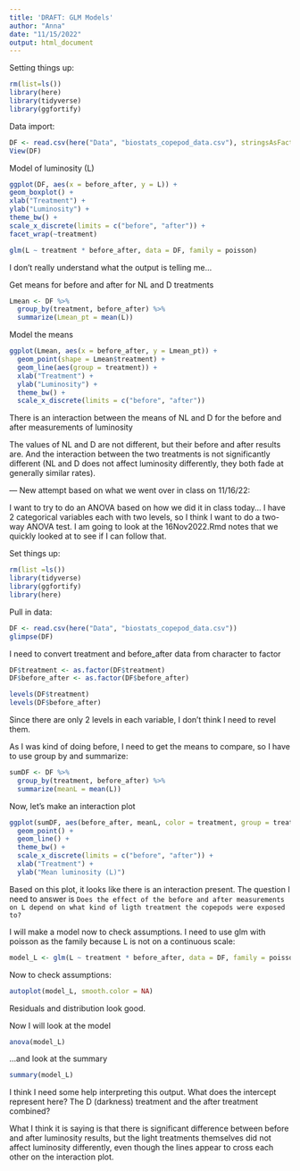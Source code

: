 ```yaml
---
title: 'DRAFT: GLM Models'
author: "Anna"
date: "11/15/2022"
output: html_document
---
```


Setting things up:
```r
rm(list=ls())
library(here)
library(tidyverse)
library(ggfortify)
```

Data import:
```r
DF <- read.csv(here("Data", "biostats_copepod_data.csv"), stringsAsFactors = T)
View(DF)
```

Model of luminosity (L)
```r
ggplot(DF, aes(x = before_after, y = L)) +
geom_boxplot() +
xlab("Treatment") +
ylab("Luminosity") +
theme_bw() +
scale_x_discrete(limits = c("before", "after")) +
facet_wrap(~treatment)
```

```r
glm(L ~ treatment * before_after, data = DF, family = poisson)
```
I don't really understand what the output is telling me...


Get means for before and after for NL and D treatments
```r
Lmean <- DF %>%
  group_by(treatment, before_after) %>%
  summarize(Lmean_pt = mean(L))
```

Model the means
```r
ggplot(Lmean, aes(x = before_after, y = Lmean_pt)) +
  geom_point(shape = Lmean$treatment) +
  geom_line(aes(group = treatment)) +
  xlab("Treatment") +
  ylab("Luminosity") +
  theme_bw() +
  scale_x_discrete(limits = c("before", "after"))
```
There is an interaction between the means of NL and D for the before and after measurements of luminosity

The values of NL and D are not different, but their before and after results are. And the interaction between the two treatments is not significantly different (NL and D does not affect luminosity differently, they both fade at generally similar rates). 

--- New attempt based on what we went over in class on 11/16/22:

I want to try to do an ANOVA based on how we did it in class today...
I have 2 categorical variables each with two levels, so I think I want to do a two-way ANOVA test. I am going to look at the 16Nov2022.Rmd notes that we quickly looked at to see if I can follow that. 

Set things up:
```r
rm(list =ls())
library(tidyverse)
library(ggfortify)
library(here)
```

Pull in data:
```r
DF <- read.csv(here("Data", "biostats_copepod_data.csv"))
glimpse(DF)
```

I need to convert treatment and before_after data from character to factor
```r
DF$treatment <- as.factor(DF$treatment)
DF$before_after <- as.factor(DF$before_after)

levels(DF$treatment)
levels(DF$before_after)
```

Since there are only 2 levels in each variable, I don't think I need to revel them. 

As I was kind of doing before, I need to get the means to compare, so I have to use group by and summarize:
```r
sumDF <- DF %>%
  group_by(treatment, before_after) %>%
  summarize(meanL = mean(L))
```

Now, let's make an interaction plot
```r
ggplot(sumDF, aes(before_after, meanL, color = treatment, group = treatment)) +
  geom_point() +
  geom_line() +
  theme_bw() +
  scale_x_discrete(limits = c("before", "after")) +
  xlab("Treatment") +
  ylab("Mean luminosity (L)")
```
Based on this plot, it looks like there is an interaction present. The question I need to answer is `Does the effect of the before and after measurements on L depend on what kind of ligth treatment the copepods were exposed to?`

I will make a model now to check assumptions. I need to use glm with poisson as the family because L is not on a continuous scale:
```r
model_L <- glm(L ~ treatment * before_after, data = DF, family = poisson)
```

Now to check assumptions:
```r
autoplot(model_L, smooth.color = NA)
```
Residuals and distribution look good. 

Now I will look at the model
```r
anova(model_L)
```

...and look at the summary
```r
summary(model_L)
```
I think I need some help interpreting this output. What does the intercept represent here? The D (darkness) treatment and the after treatment combined?

What I think it is saying is that there is significant difference between before and after luminosity results, but the light treatments themselves did not affect luminosity differently, even though the lines appear to cross each other on the interaction plot. 



